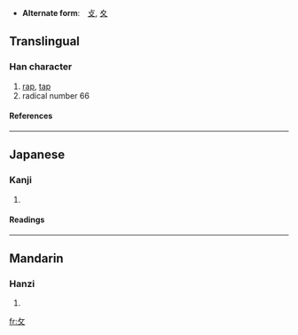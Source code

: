 * '''Alternate form''':　[[攴]], [[夊]]

==Translingual==
{{Han stroke|[[Image:攵-order.gif]]}}
===Han character===
{{Han char|rn=66|rad=攴|as=00|sn=4|four=|canj=人大 (OK), X人大 (XOK)}}
# [[rap]], [[tap]]
# radical number 66
====References====
{{Han ref|kx=0468.050|dkj=13109|dj=0815.340|hdz=21447.090|uh=6535|ud=25909}}
----

==Japanese==
===Kanji===
{{ja-kanji|grade=|rs=攴00}}
# {{defn|Japanese}} 
====Readings====
{{ja-readings|on=[[ぼく]] (boku), [[はく]] (haku), [[ほく]] (hoku)|kun=[[うつ]] (utsu)}}
----
==Mandarin==
===Hanzi===
{{cmn-hanzi|pin=[[kǎo]] ([[kao3]]), [[suī]] ([[sui1]])|wg=k'ao<sup>3</sup>, sui<sup>1</sup>}}
# {{defn|Mandarin}}

[[fr:攵]]